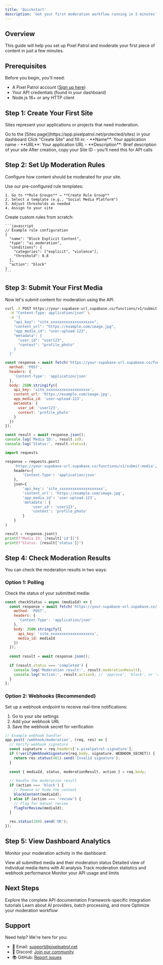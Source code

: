 ```yaml
---
title: 'Quickstart'
description: 'Get your first moderation workflow running in 5 minutes'
---
```


## Overview

This guide will help you set up Pixel Patrol and moderate your first piece of content in just a few minutes.

## Prerequisites

Before you begin, you'll need:

- A Pixel Patrol account ([Sign up here](https://app.pixelpatrol.net/auth))
- Your API credentials (found in your dashboard)
- Node.js 16+ or any HTTP client

## Step 1: Create Your First Site

Sites represent your applications or projects that need moderation.

<Steps>
  <Step title="Navigate to Sites">
    Go to the [Sites page](https://app.pixelpatrol.net/protected/sites) in your dashboard
  </Step>
  
  <Step title="Create a New Site">
    Click "Create Site" and fill in:
    - **Name**: Your application name
    - **URL**: Your application URL
    - **Description**: Brief description of your site
  </Step>
  
  <Step title="Save Your Site ID">
    After creation, copy your Site ID - you'll need this for API calls
  </Step>
</Steps>

## Step 2: Set Up Moderation Rules

Configure how content should be moderated for your site.

<Tabs>
  <Tab title="Quick Setup">
    Use our pre-configured rule templates:
    
    1. Go to **Rule Groups** → **Create Rule Group**
    2. Select a template (e.g., "Social Media Platform")
    3. Adjust thresholds as needed
    4. Assign to your site
  </Tab>
  
  <Tab title="Custom Rules">
    Create custom rules from scratch:
    
    ```javascript
    // Example rule configuration
    {
      "name": "Block Explicit Content",
      "type": "ai_moderation",
      "conditions": {
        "categories": ["explicit", "violence"],
        "threshold": 0.8
      },
      "action": "block"
    }
    ```
  </Tab>
</Tabs>

## Step 3: Submit Your First Media

Now let's submit content for moderation using the API.

<CodeGroup>

```bash cURL
curl -X POST https://your-supabase-url.supabase.co/functions/v1/submit-media \
  -H "Content-Type: application/json" \
  -d '{
    "api_key": "site_xxxxxxxxxxxxxxxxxxxx",
    "content_url": "https://example.com/image.jpg",
    "app_media_id": "user-upload-123",
    "metadata": {
      "user_id": "user123",
      "context": "profile_photo"
    }
  }'
```

```javascript JavaScript
const response = await fetch('https://your-supabase-url.supabase.co/functions/v1/submit-media', {
  method: 'POST',
  headers: {
    'Content-Type': 'application/json'
  },
  body: JSON.stringify({
    api_key: 'site_xxxxxxxxxxxxxxxxxxxx',
    content_url: 'https://example.com/image.jpg',
    app_media_id: 'user-upload-123',
    metadata: {
      user_id: 'user123',
      context: 'profile_photo'
    }
  })
});

const result = await response.json();
console.log('Media ID:', result.id);
console.log('Status:', result.status);
```

```python Python
import requests

response = requests.post(
    'https://your-supabase-url.supabase.co/functions/v1/submit-media',
    headers={
        'Content-Type': 'application/json'
    },
    json={
        'api_key': 'site_xxxxxxxxxxxxxxxxxxxx',
        'content_url': 'https://example.com/image.jpg',
        'app_media_id': 'user-upload-123',
        'metadata': {
            'user_id': 'user123',
            'context': 'profile_photo'
        }
    }
)

result = response.json()
print(f"Media ID: {result['id']}")
print(f"Status: {result['status']}")
```

</CodeGroup>

## Step 4: Check Moderation Results

You can check the moderation results in two ways:

### Option 1: Polling

Check the status of your submitted media:

```javascript
const checkStatus = async (mediaId) => {
  const response = await fetch('https://your-supabase-url.supabase.co/functions/v1/get-media-status', {
    method: 'POST',
    headers: {
      'Content-Type': 'application/json'
    },
    body: JSON.stringify({
      api_key: 'site_xxxxxxxxxxxxxxxxxxxx',
      media_id: mediaId
    })
  });
  
  const result = await response.json();
  
  if (result.status === 'completed') {
    console.log('Moderation result:', result.moderationResult);
    console.log('Action:', result.action); // 'approve', 'block', or 'review'
  }
};
```

### Option 2: Webhooks (Recommended)

Set up a webhook endpoint to receive real-time notifications:

1. Go to your site settings
2. Add your webhook URL
3. Save the webhook secret for verification

```javascript
// Example webhook handler
app.post('/webhook/moderation', (req, res) => {
  // Verify webhook signature
  const signature = req.headers['x-pixelpatrol-signature'];
  if (!verifyWebhookSignature(req.body, signature, WEBHOOK_SECRET)) {
    return res.status(401).send('Invalid signature');
  }
  
  const { mediaId, status, moderationResult, action } = req.body;
  
  // Handle the moderation result
  if (action === 'block') {
    // Remove or hide the content
    blockContent(mediaId);
  } else if (action === 'review') {
    // Flag for manual review
    flagForReview(mediaId);
  }
  
  res.status(200).send('OK');
});
```

## Step 5: View Dashboard Analytics

Monitor your moderation activity in the dashboard:

<CardGroup cols={2}>
  <Card title="Queue Page" icon="list" href="https://app.pixelpatrol.net/protected/queue">
    View all submitted media and their moderation status
  </Card>
  
  <Card title="Media Details" icon="magnifying-glass" href="https://app.pixelpatrol.net/protected/media-detail">
    Detailed view of individual media items with AI analysis
  </Card>
  
  <Card title="Site Analytics" icon="chart-line" href="https://app.pixelpatrol.net/protected/sites">
    Track moderation statistics and webhook performance
  </Card>
  
  <Card title="Usage Tracking" icon="gauge" href="https://app.pixelpatrol.net/protected/subscription">
    Monitor your API usage and limits
  </Card>
</CardGroup>

## Next Steps

<Card title="API Reference" icon="code" href="/api-reference/introduction">
  Explore the complete API documentation
</Card>

<Card title="Integration Guides" icon="puzzle" href="/guides/nextjs-integration">
  Framework-specific integration tutorials
</Card>

<Card title="Advanced Features" icon="rocket" href="/features/ai-moderation">
  Learn about AI providers, batch processing, and more
</Card>

<Card title="Best Practices" icon="lightbulb" href="/guides/moderation-strategies">
  Optimize your moderation workflow
</Card>

## Support

Need help? We're here for you:

- 📧 Email: [support@pixelpatrol.net](mailto:support@pixelpatrol.net)
- 💬 Discord: [Join our community](https://discord.gg/pixelpatrol)
- 📚 GitHub: [Report issues](https://github.com/pixelpatrol/issues)